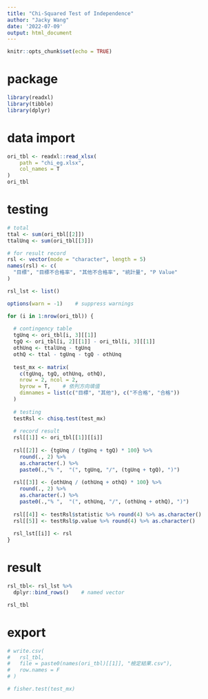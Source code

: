 ```yaml
---
title: "Chi-Squared Test of Independence"
author: "Jacky Wang"
date: '2022-07-09'
output: html_document
---
```


```r
knitr::opts_chunk$set(echo = TRUE)
```


# package

```r

library(readxl)
library(tibble)
library(dplyr)

```


# data import

```r

ori_tbl <- readxl::read_xlsx(
    path = "chi_eg.xlsx", 
    col_names = T
)
ori_tbl

```


# testing

```r

# total
ttal <- sum(ori_tbl[[2]])
ttalUnq <- sum(ori_tbl[[3]])

# for result record
rsl <- vector(mode = "character", length = 5)
names(rsl) <- c(
  "目標", "目標不合格率", "其他不合格率", "統計量", "P Value"
)

rsl_lst <- list()

```

```r

options(warn = -1)    # suppress warnings

for (i in 1:nrow(ori_tbl)) {
  
  # contingency table
  tgUnq <- ori_tbl[i, 3][[1]]
  tgQ <- ori_tbl[i, 2][[1]] - ori_tbl[i, 3][[1]]
  othUnq <- ttalUnq - tgUnq
  othQ <- ttal - tgUnq - tgQ - othUnq
  
  test_mx <- matrix(
    c(tgUnq, tgQ, othUnq, othQ), 
    nrow = 2, ncol = 2, 
    byrow = T,    # 依列方向填值
    dimnames = list(c("目標", "其他"), c("不合格", "合格"))
  )
  
  # testing
  testRsl <- chisq.test(test_mx)
  
  # record result
  rsl[[1]] <- ori_tbl[[1]][[i]]
  
  rsl[[2]] <- {tgUnq / (tgUnq + tgQ) * 100} %>% 
    round(., 2) %>% 
    as.character(.) %>% 
    paste0(.,"% ",  "(", tgUnq, "/", (tgUnq + tgQ), ")")
  
  rsl[[3]] <- {othUnq / (othUnq + othQ) * 100} %>% 
    round(., 2) %>% 
    as.character(.) %>% 
    paste0(.,"% ",  "(", othUnq, "/", (othUnq + othQ), ")")
  
  rsl[[4]] <- testRsl$statistic %>% round(4) %>% as.character()
  rsl[[5]] <- testRsl$p.value %>% round(4) %>% as.character()
  
  rsl_lst[[i]] <- rsl
}

```


# result

```r

rsl_tbl<- rsl_lst %>% 
  dplyr::bind_rows()    # named vector

rsl_tbl

```


# export

```r

# write.csv(
#   rsl_tbl, 
#   file = paste0(names(ori_tbl)[[1]], "檢定結果.csv"), 
#   row.names = F
# )

```


```r

# fisher.test(test_mx)

```

